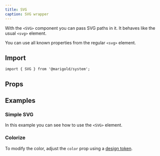 ```yaml
---
title: SVG
caption: SVG wrapper
---
```


With the `<SVG>` component you can pass SVG paths in it. It behaves like the usual `<svg>` element.

You can use all known properties from the regular `<svg>` element.

## Import

```tsx
import { SVG } from '@marigold/system';
```

## Props

<PropsTable component={title} />

## Examples

### Simple SVG

In this example you can see how to use the `<SVG>` element.

<ComponentDemo file="./svg.demo.tsx" />

### Colorize

To modify the color, adjust the `color` prop using a [design token](/introduction/design-tokens).

<ComponentDemo file="./svg-color.demo.tsx" />
